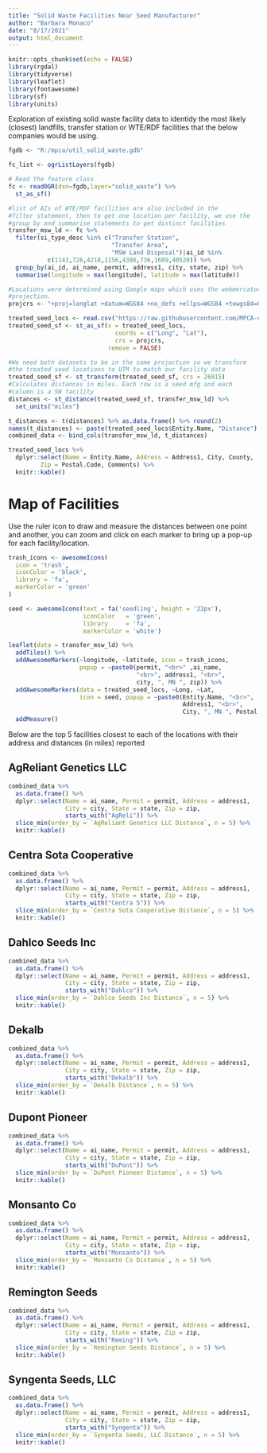 ```yaml
---
title: "Solid Waste Facilities Near Seed Manufacturer"
author: "Barbara Monaco"
date: "8/17/2021"
output: html_document
---
```


```r
knitr::opts_chunk$set(echo = FALSE)
library(rgdal)
library(tidyverse)
library(leaflet)
library(fontawesome)
library(sf)
library(units)
```
Exploration of existing solid waste facility data to identidy the most likely (closest) landfills, transfer station or WTE/RDF facilities that the below companies would be using.

```r
fgdb <- "R:/mpca/util_solid_waste.gdb"

fc_list <- ogrListLayers(fgdb)

# Read the feature class
fc <- readOGR(dsn=fgdb,layer="solid_waste") %>% 
  st_as_sf()

#list of AIs of WTE/RDF facilities are also included in the 
#filter statement, then to get one location per facility, we use the
#group by and summarise statements to get distinct facilities
transfer_msw_ld <- fc %>% 
  filter(si_type_desc %in% c("Transfer Station",
                             "Transfer Area",
                             "MSW Land Disposal")|ai_id %in% 
           c(1143,726,4218,1156,4386,736,1609,40520)) %>% 
  group_by(ai_id, ai_name, permit, address1, city, state, zip) %>% 
  summarise(longitude = max(longitude), latitude = max(latitude))
```


```r
#Locations were determined using Google maps which uses the webmercator
#projection.
projcrs <- "+proj=longlat +datum=WGS84 +no_defs +ellps=WGS84 +towgs84=0,0,0"

treated_seed_locs <- read.csv("https://raw.githubusercontent.com/MPCA-data/tidytuesdays/master/show-n-tell/maps/Treated%20Seed%20Locations%208-12-21.csv")
treated_seed_sf <- st_as_sf(x = treated_seed_locs,
                              coords = c("Long", "Lat"),
                              crs = projcrs,
                            remove = FALSE)

#We need both datasets to be in the same projection so we transform
#the treated seed locations to UTM to match our facility data
treated_seed_sf <- st_transform(treated_seed_sf, crs = 26915)
#Calculates distances in miles. Each row is a seed mfg and each
#column is a SW facility
distances <- st_distance(treated_seed_sf, transfer_msw_ld) %>% 
  set_units("miles")

t_distances <- t(distances) %>% as.data.frame() %>% round(2)
names(t_distances) <- paste(treated_seed_locs$Entity.Name, "Distance")
combined_data <- bind_cols(transfer_msw_ld, t_distances)
```

```r
treated_seed_locs %>% 
  dplyr::select(Name = Entity.Name, Address = Address1, City, County, 
         Zip = Postal.Code, Comments) %>% 
  knitr::kable()
```
# Map of Facilities

Use the ruler icon to draw and measure the distances between one point and another, you can zoom and click on each marker to bring up a pop-up for each facility/location.
```r
trash_icons <- awesomeIcons(
  icon = 'trash',
  iconColor = 'black',
  library = 'fa',
  markerColor = 'green'
)

seed <- awesomeIcons(text = fa('seedling', height = '22px'),                          
                     iconColor   = 'green', 
                     library     = 'fa',
                     markerColor = 'white')

leaflet(data = transfer_msw_ld) %>%
  addTiles() %>% 
  addAwesomeMarkers(~longitude, ~latitude, icon = trash_icons, 
                    popup = ~paste0(permit, "<br>" ,ai_name, 
                                    "<br>", address1, "<br>",
                                    city, ", MN ", zip)) %>% 
  addAwesomeMarkers(data = treated_seed_locs, ~Long, ~Lat, 
                    icon = seed, popup = ~paste0(Entity.Name, "<br>",
                                                 Address1, "<br>",
                                                 City, ", MN ", Postal.Code)) %>% 
  addMeasure()

```

Below are the top 5 facilities closest to each of the locations with their address and distances (in miles) reported

## AgReliant Genetics LLC
```r
combined_data %>% 
  as.data.frame() %>% 
  dplyr::select(Name = ai_name, Permit = permit, Address = address1, 
                City = city, State = state, Zip = zip, 
                starts_with("AgReli")) %>% 
  slice_min(order_by = `AgReliant Genetics LLC Distance`, n = 5) %>% 
  knitr::kable()
```

## Centra Sota Cooperative
```r
combined_data %>% 
  as.data.frame() %>% 
  dplyr::select(Name = ai_name, Permit = permit, Address = address1, 
                City = city, State = state, Zip = zip, 
                starts_with("Centra S")) %>% 
  slice_min(order_by = `Centra Sota Cooperative Distance`, n = 5) %>% 
  knitr::kable()
```

## Dahlco Seeds Inc
```r
combined_data %>% 
  as.data.frame() %>% 
  dplyr::select(Name = ai_name, Permit = permit, Address = address1, 
                City = city, State = state, Zip = zip, 
                starts_with("Dahlco")) %>% 
  slice_min(order_by = `Dahlco Seeds Inc Distance`, n = 5) %>% 
  knitr::kable()
```

## Dekalb
```r
combined_data %>% 
  as.data.frame() %>% 
  dplyr::select(Name = ai_name, Permit = permit, Address = address1, 
                City = city, State = state, Zip = zip, 
                starts_with("Dekalb")) %>% 
  slice_min(order_by = `Dekalb Distance`, n = 5) %>% 
  knitr::kable()
```

## Dupont Pioneer
```r
combined_data %>% 
  as.data.frame() %>% 
  dplyr::select(Name = ai_name, Permit = permit, Address = address1, 
                City = city, State = state, Zip = zip, 
                starts_with("DuPont")) %>% 
  slice_min(order_by = `DuPont Pioneer Distance`, n = 5) %>% 
  knitr::kable()
```

## Monsanto Co
```r
combined_data %>% 
  as.data.frame() %>% 
  dplyr::select(Name = ai_name, Permit = permit, Address = address1, 
                City = city, State = state, Zip = zip, 
                starts_with("Monsanto")) %>% 
  slice_min(order_by = `Monsanto Co Distance`, n = 5) %>% 
  knitr::kable()
```

## Remington Seeds
```r
combined_data %>% 
  as.data.frame() %>% 
  dplyr::select(Name = ai_name, Permit = permit, Address = address1, 
                City = city, State = state, Zip = zip, 
                starts_with("Reming")) %>% 
  slice_min(order_by = `Remington Seeds Distance`, n = 5) %>% 
  knitr::kable()
```

## Syngenta Seeds, LLC
```r
combined_data %>% 
  as.data.frame() %>% 
  dplyr::select(Name = ai_name, Permit = permit, Address = address1, 
                City = city, State = state, Zip = zip, 
                starts_with("Syngenta")) %>% 
  slice_min(order_by = `Syngenta Seeds, LLC Distance`, n = 5) %>% 
  knitr::kable()
```



